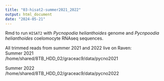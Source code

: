 ```yaml
---
title: "03-hisat2-summer2021_2022"
output: html_document
date: "2024-05-21"
---
```

Rmd to run `HISAT2` with _Pycnopodia helianthoides_ genome and _Pycnpoodia helianthoides_ coelomocyte RNAseq sequences. 

All trimmed reads from summer 2021 and 2022 live on Raven:       
Summer 2021     
/home/shared/8TB_HDD_02/graceac9/data/pycno2021 

Summer 2022    
/home/shared/8TB_HDD_02/graceac9/data/pycno2022 
